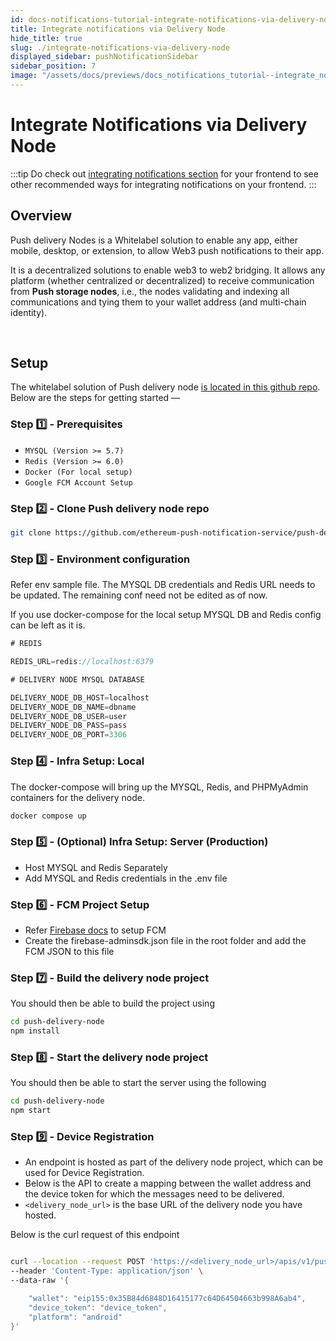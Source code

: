 ```yaml
---
id: docs-notifications-tutorial-integrate-notifications-via-delivery-node
title: Integrate notifications via Delivery Node
hide_title: true
slug: ./integrate-notifications-via-delivery-node
displayed_sidebar: pushNotificationSidebar
sidebar_position: 7
image: "/assets/docs/previews/docs_notifications_tutorial--integrate_notifications_via_delivery_node.png"
---
```


# Integrate Notifications via Delivery Node

:::tip
Do check out [integrating notifications section](/docs/notifications/build/integrating-notifications "Learn how to integrate notifications from Push protocol to your frontend") for your frontend to see other recommended ways for integrating notifications on your frontend.
:::

## Overview

Push delivery Nodes is a Whitelabel solution to enable any app, either mobile, desktop, or extension, to allow Web3 push notifications to their app.


<Head>
  <title>{`
    Integrate Notifications via Delivery Node | Tutorial | Push Notifications |
    Push Documentation
  `}</title>
</Head>


It is a decentralized solutions to enable web3 to web2 bridging. It allows any platform (whether centralized or decentralized) to receive communication from **Push storage nodes**, i.e., the nodes validating and indexing all communications and tying them to your wallet address (and multi-chain identity).

<ReactPlayer
  controls
  width="100%"
  url="https://www.youtube.com/watch?v=OlRHL3qd4oY"
/>
<br />

## Setup

The whitelabel solution of Push delivery node [is located in this github repo](https://github.com/ethereum-push-notification-service/push-delivery-node "Repo of delivery node of Push protocol"). Below are the steps for getting started —

### Step 1️⃣ - Prerequisites

- `MYSQL (Version >= 5.7)`
- `Redis (Version >= 6.0)`
- `Docker (For local setup)`
- `Google FCM Account Setup`

### Step 2️⃣ - Clone Push delivery node repo

```bash
git clone https://github.com/ethereum-push-notification-service/push-delivery-node.git
```

### Step 3️⃣ - Environment configuration

Refer env sample file. The MYSQL DB credentials and Redis URL needs to be updated. The remaining conf need not be edited as of now.

If you use docker-compose for the local setup MYSQL DB and Redis config can be left as it is.

```ts
# REDIS

REDIS_URL=redis://localhost:6379

# DELIVERY NODE MYSQL DATABASE

DELIVERY_NODE_DB_HOST=localhost
DELIVERY_NODE_DB_NAME=dbname
DELIVERY_NODE_DB_USER=user
DELIVERY_NODE_DB_PASS=pass
DELIVERY_NODE_DB_PORT=3306
```

### Step 4️⃣ - Infra Setup: Local

The docker-compose will bring up the MYSQL, Redis, and PHPMyAdmin containers for the delivery node.

```bash
docker compose up
```

### Step 5️⃣ - (Optional) Infra Setup: Server (Production)

- Host MYSQL and Redis Separately
- Add MYSQL and Redis credentials in the .env file

### Step 6️⃣ - FCM Project Setup

- Refer [Firebase docs](https://firebase.google.com/docs/admin/setup "Article from google on how to setup Firebase") to setup FCM
- Create the firebase-adminsdk.json file in the root folder and add the FCM JSON to this file

### Step 7️⃣ - Build the delivery node project

You should then be able to build the project using

```bash
cd push-delivery-node
npm install
```

### Step 8️⃣ - Start the delivery node project

You should then be able to start the server using the following

```bash
cd push-delivery-node
npm start
```

### Step 9️⃣ - Device Registration

- An endpoint is hosted as part of the delivery node project, which can be used for Device Registration.
- Below is the API to create a mapping between the wallet address and the device token for which the messages need to be delivered.
- `<delivery_node_url>` is the base URL of the delivery node you have hosted.

Below is the curl request of this endpoint

```bash

curl --location --request POST 'https://<delivery_node_url>/apis/v1/pushtokens/register' \
--header 'Content-Type: application/json' \
--data-raw '{

    "wallet": "eip155:0x35B84d6848D16415177c64D64504663b998A6ab4",
    "device_token": "device_token",
    "platform": "android"
}'
```
